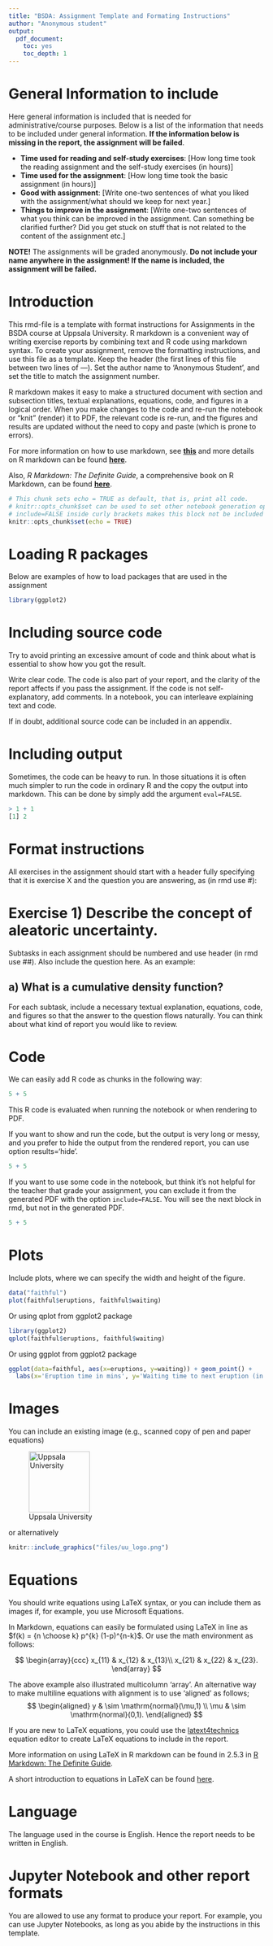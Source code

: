 ```yaml
---
title: "BSDA: Assignment Template and Formating Instructions"
author: "Anonymous student"
output: 
  pdf_document: 
    toc: yes
    toc_depth: 1
---
```


# General Information to include

Here general information is included that is needed for administrative/course purposes. Below is a list of the information that needs to be included under general information. **If the information below is missing in the report, the assignment will be failed**.

- **Time used for reading and self-study exercises**: [How long time took the reading assignment and the self-study exercises (in hours)]
- **Time used for the assignment**: [How long time took the basic assignment (in hours)]
- **Good with assignment**: [Write one-two sentences of what you liked with the assignment/what should we keep for next year.]
- **Things to improve in the assignment**: [Write one-two sentences of what you think can be improved in the assignment. Can something be clarified further? Did you get stuck on stuff that is not related to the content of the assignment etc.]

**NOTE!** The assignments will be graded anonymously. **Do not include your name anywhere in the assignment! If the name is included, the assignment will be failed.**


# Introduction

This rmd-file is a template with format instructions for Assignments in the BSDA course at Uppsala University. R markdown is a convenient way of writing exercise reports by combining text and R code using markdown syntax. To create your assignment, remove the formatting instructions, and use this file as a template. Keep the header (the first lines of this file between two lines of ---). Set the author name to 'Anonymous Student', and set the title to match the assignment number.

R markdown makes it easy to make a structured document with section and subsection titles, textual explanations, equations, code, and figures in a logical order. When you make changes to the code and re-run the notebook or "knit" (render) it to PDF, the relevant code is re-run, and the figures and results are updated without the need to copy and paste (which is prone to errors).

For more information on how to use markdown, see [**this**](https://github.com/adam-p/markdown-here/wiki/Markdown-Cheatsheet) and more details on R markdown can be found [**here**](https://www.rstudio.com/wp-content/uploads/2015/02/rmarkdown-cheatsheet.pdf).

Also, _R Markdown: The Definite Guide_, a comprehensive book on R Markdown, can be found [**here**](https://bookdown.org/yihui/rmarkdown/).


```r
# This chunk sets echo = TRUE as default, that is, print all code.
# knitr::opts_chunk$set can be used to set other notebook generation options, too.
# include=FALSE inside curly brackets makes this block not be included in the pdf.
knitr::opts_chunk$set(echo = TRUE)
```


# Loading R packages

Below are examples of how to load packages that are used in the assignment

```r
library(ggplot2)
```

# Including source code

Try to avoid printing an excessive amount of code and think about what is essential to show how you got the result.

Write clear code. The code is also part of your report, and the clarity of the report affects if you pass the assignment. If the code is not self-explanatory, add comments. In a notebook, you can interleave explaining text and code.

If in doubt, additional source code can be included in an appendix. 


# Including output

Sometimes, the code can be heavy to run. In those situations it is often much simpler to run the code in ordinary R and the copy the output into markdown. This can be done by simply add the argument `eval=FALSE`.

```r
> 1 + 1
[1] 2
```



# Format instructions

All exercises in the assignment should start with a header fully specifying that it is exercise X and the question you are answering, as (in rmd use #):

# Exercise 1) Describe the concept of aleatoric uncertainty.

Subtasks in each assignment should be numbered and use header (in rmd use ##). Also include the question here. As an example:

## a) What is a cumulative density function?

For each subtask, include a necessary textual explanation, equations, code, and figures so that the answer to the question flows naturally. You can think about what kind of report you would like to review.

# Code

We can easily add R code as chunks in the following way:

```r
5 + 5
```

This R code is evaluated when running the notebook or when rendering to PDF.

If you want to show and run the code, but the output is very long or messy, and you prefer to hide the output from the rendered report, you can use option results='hide'. 

```r
5 + 5
```

If you want to use some code in the notebook, but think it's not helpful for the teacher that grade your assignment, you can exclude it from the generated PDF with the option `include=FALSE`. You will see the next block in rmd, but not in the generated PDF.
```r
5 + 5
```

# Plots

Include plots, where we can specify the width and height of the figure.

```r
data("faithful")
plot(faithful$eruptions, faithful$waiting)
```

Or using qplot from ggplot2 package
```r
library(ggplot2)
qplot(faithful$eruptions, faithful$waiting)
```

Or using ggplot from ggplot2 package
```r
ggplot(data=faithful, aes(x=eruptions, y=waiting)) + geom_point() +
  labs(x='Eruption time in mins', y='Waiting time to next eruption (in mins)')
```

# Images

You can include an existing image (e.g., scanned copy of pen and paper equations)

![Uppsala University](files/uu_logo.png){ width=120}

or alternatively

```r
knitr::include_graphics("files/uu_logo.png")
```

# Equations

You should write equations using LaTeX syntax, or you can include them as images if, for example, you use Microsoft Equations. 

In Markdown, equations can easily be formulated using LaTeX in line as $f(k) = {n \choose k} p^{k} (1-p)^{n-k}$. Or use the math environment as follows:

$$
\begin{array}{ccc}
x_{11} & x_{12} & x_{13}\\
x_{21} & x_{22} & x_{23}.
\end{array}
$$

The above example also illustrated multicolumn 'array'. An alternative way to make multiline equations with alignment is to use 'aligned' as follows;
$$
\begin{aligned}
y & \sim \mathrm{normal}(\mu,1) \\
\mu & \sim \mathrm{normal}(0,1).
\end{aligned}
$$

If you are new to LaTeX equations, you could use the [latext4technics](https://www.latex4technics.com/) equation editor to create LaTeX equations to include in the report.

More information on using LaTeX in R markdown can be found in 2.5.3 in [R Markdown: The Definite Guide](https://bookdown.org/yihui/rmarkdown/).

A short introduction to equations in LaTeX can be found [here](https://www.overleaf.com/learn/latex/Mathematical_expressions).

# Language

The language used in the course is English. Hence the report needs to be written in English.

# Jupyter Notebook and other report formats

You are allowed to use any format to produce your report. For example, you can use Jupyter Notebooks, as long as you abide by the instructions in this template.
